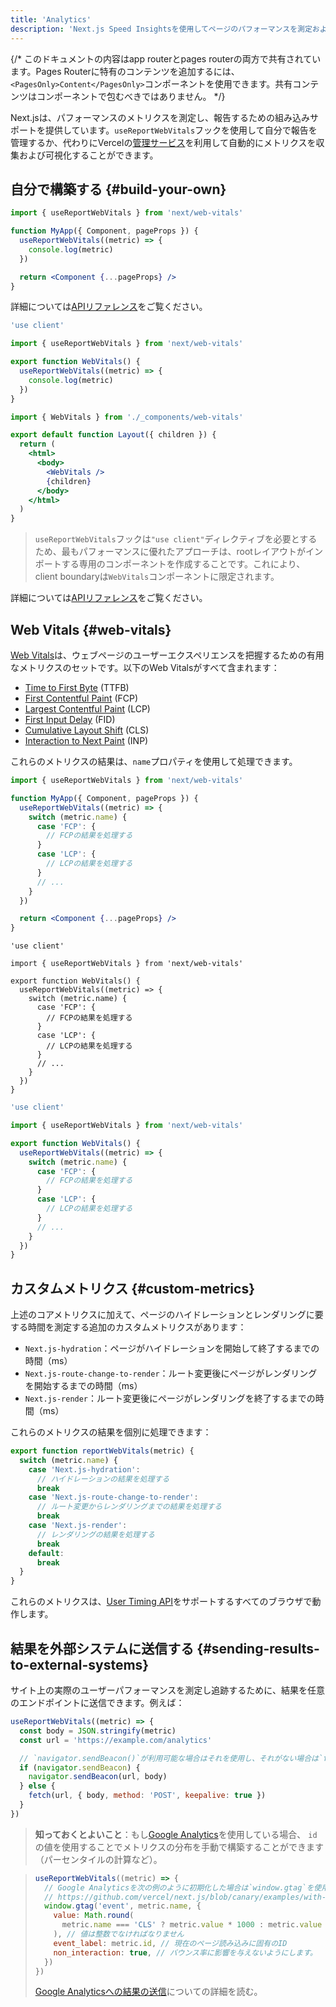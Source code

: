 ```yaml
---
title: 'Analytics'
description: 'Next.js Speed Insightsを使用してページのパフォーマンスを測定および追跡する'
---
```


{/* このドキュメントの内容はapp routerとpages routerの両方で共有されています。Pages Routerに特有のコンテンツを追加するには、`<PagesOnly>Content</PagesOnly>`コンポーネントを使用できます。共有コンテンツはコンポーネントで包むべきではありません。 */}

Next.jsは、パフォーマンスのメトリクスを測定し、報告するための組み込みサポートを提供しています。`useReportWebVitals`フックを使用して自分で報告を管理するか、代わりにVercelの[管理サービス](https://vercel.com/analytics?utm_source=next-site&utm_medium=docs&utm_campaign=next-website)を利用して自動的にメトリクスを収集および可視化することができます。

## 自分で構築する {#build-your-own}

<PagesOnly>

```jsx title="pages/_app.js"
import { useReportWebVitals } from 'next/web-vitals'

function MyApp({ Component, pageProps }) {
  useReportWebVitals((metric) => {
    console.log(metric)
  })

  return <Component {...pageProps} />
}
```

詳細については[APIリファレンス](https://nextjs.org/docs/canary/pages/api-reference/functions/use-report-web-vitals)をご覧ください。

</PagesOnly>

<AppOnly>

```jsx title="app/_components/web-vitals.js"
'use client'

import { useReportWebVitals } from 'next/web-vitals'

export function WebVitals() {
  useReportWebVitals((metric) => {
    console.log(metric)
  })
}
```

```jsx title="app/layout.js"
import { WebVitals } from './_components/web-vitals'

export default function Layout({ children }) {
  return (
    <html>
      <body>
        <WebVitals />
        {children}
      </body>
    </html>
  )
}
```

> `useReportWebVitals`フックは`"use client"`ディレクティブを必要とするため、最もパフォーマンスに優れたアプローチは、rootレイアウトがインポートする専用のコンポーネントを作成することです。これにより、client boundaryは`WebVitals`コンポーネントに限定されます。

詳細については[APIリファレンス](/docs/app/api-reference/functions/use-report-web-vitals)をご覧ください。

</AppOnly>

## Web Vitals {#web-vitals}

[Web Vitals](https://web.dev/vitals/)は、ウェブページのユーザーエクスペリエンスを把握するための有用なメトリクスのセットです。以下のWeb Vitalsがすべて含まれます：

- [Time to First Byte](https://developer.mozilla.org/docs/Glossary/Time_to_first_byte) (TTFB)
- [First Contentful Paint](https://developer.mozilla.org/docs/Glossary/First_contentful_paint) (FCP)
- [Largest Contentful Paint](https://web.dev/lcp/) (LCP)
- [First Input Delay](https://web.dev/fid/) (FID)
- [Cumulative Layout Shift](https://web.dev/cls/) (CLS)
- [Interaction to Next Paint](https://web.dev/inp/) (INP)

これらのメトリクスの結果は、`name`プロパティを使用して処理できます。

<PagesOnly>

```jsx title="pages/_app.js"
import { useReportWebVitals } from 'next/web-vitals'

function MyApp({ Component, pageProps }) {
  useReportWebVitals((metric) => {
    switch (metric.name) {
      case 'FCP': {
        // FCPの結果を処理する
      }
      case 'LCP': {
        // LCPの結果を処理する
      }
      // ...
    }
  })

  return <Component {...pageProps} />
}
```

</PagesOnly>

<AppOnly>

<Tabs>
<TabItem value="tsx" label="TypeScript">

```tsx title="app/_components/web-vitals.tsx" switcher
'use client'

import { useReportWebVitals } from 'next/web-vitals'

export function WebVitals() {
  useReportWebVitals((metric) => {
    switch (metric.name) {
      case 'FCP': {
        // FCPの結果を処理する
      }
      case 'LCP': {
        // LCPの結果を処理する
      }
      // ...
    }
  })
}
```

</TabItem>
<TabItem value="jsx" label="JavaScript">

```jsx title="app/_components/web-vitals.js" switcher
'use client'

import { useReportWebVitals } from 'next/web-vitals'

export function WebVitals() {
  useReportWebVitals((metric) => {
    switch (metric.name) {
      case 'FCP': {
        // FCPの結果を処理する
      }
      case 'LCP': {
        // LCPの結果を処理する
      }
      // ...
    }
  })
}
```

</TabItem>
</Tabs>

</AppOnly>

<PagesOnly>

## カスタムメトリクス {#custom-metrics}

上述のコアメトリクスに加えて、ページのハイドレーションとレンダリングに要する時間を測定する追加のカスタムメトリクスがあります：

- `Next.js-hydration`：ページがハイドレーションを開始して終了するまでの時間（ms）
- `Next.js-route-change-to-render`：ルート変更後にページがレンダリングを開始するまでの時間（ms）
- `Next.js-render`：ルート変更後にページがレンダリングを終了するまでの時間（ms）

これらのメトリクスの結果を個別に処理できます：

```js
export function reportWebVitals(metric) {
  switch (metric.name) {
    case 'Next.js-hydration':
      // ハイドレーションの結果を処理する
      break
    case 'Next.js-route-change-to-render':
      // ルート変更からレンダリングまでの結果を処理する
      break
    case 'Next.js-render':
      // レンダリングの結果を処理する
      break
    default:
      break
  }
}
```

これらのメトリクスは、[User Timing API](https://caniuse.com/#feat=user-timing)をサポートするすべてのブラウザで動作します。

</PagesOnly>

## 結果を外部システムに送信する {#sending-results-to-external-systems}

サイト上の実際のユーザーパフォーマンスを測定し追跡するために、結果を任意のエンドポイントに送信できます。例えば：

```js
useReportWebVitals((metric) => {
  const body = JSON.stringify(metric)
  const url = 'https://example.com/analytics'

  // `navigator.sendBeacon()`が利用可能な場合はそれを使用し、それがない場合は`fetch()`でフォールバックします。
  if (navigator.sendBeacon) {
    navigator.sendBeacon(url, body)
  } else {
    fetch(url, { body, method: 'POST', keepalive: true })
  }
})
```

> **知っておくとよいこと**：もし[Google Analytics](https://analytics.google.com/analytics/web/)を使用している場合、
> `id`の値を使用することでメトリクスの分布を手動で構築することができます（パーセンタイルの計算など）。

> ```js
> useReportWebVitals((metric) => {
>   // Google Analyticsを次の例のように初期化した場合は`window.gtag`を使用します：
>   // https://github.com/vercel/next.js/blob/canary/examples/with-google-analytics
>   window.gtag('event', metric.name, {
>     value: Math.round(
>       metric.name === 'CLS' ? metric.value * 1000 : metric.value
>     ), // 値は整数でなければなりません
>     event_label: metric.id, // 現在のページ読み込みに固有のID
>     non_interaction: true, // バウンス率に影響を与えないようにします。
>   })
> })
> ```
>
> [Google Analyticsへの結果の送信](https://github.com/GoogleChrome/web-vitals#send-the-results-to-google-analytics)についての詳細を読む。
